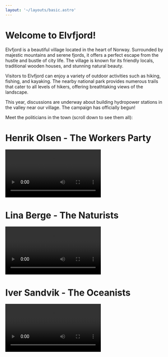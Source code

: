 ```yaml
---
layout: '~/layouts/basic.astro'
---
```



# Welcome to Elvfjord!

Elvfjord is a beautiful village located in the heart of Norway. Surrounded by majestic mountains and serene fjords, it offers a perfect escape from the hustle and bustle of city life. The village is known for its friendly locals, traditional wooden houses, and stunning natural beauty.

Visitors to Elvfjord can enjoy a variety of outdoor activities such as hiking, fishing, and kayaking. The nearby national park provides numerous trails that cater to all levels of hikers, offering breathtaking views of the landscape.

This year, discussions are underway about building hydropower stations in the valley near our village. The campaign has officially begun!

Meet the politicians in the town (scroll down to see them all):

# Henrik Olsen - The Workers Party
<video controls>
    <source src={speech1video} type="video/mp4" />
    Your browser does not support the video tag.
</video>

# Lina Berge - The Naturists
<video controls>
    <source src={speech2video} type="video/mp4" />
    Your browser does not support the video tag.
</video>

# Iver Sandvik - The Oceanists
<video controls>
    <source src={speech3video} type="video/mp4" />
    Your browser does not support the video tag.
</video>